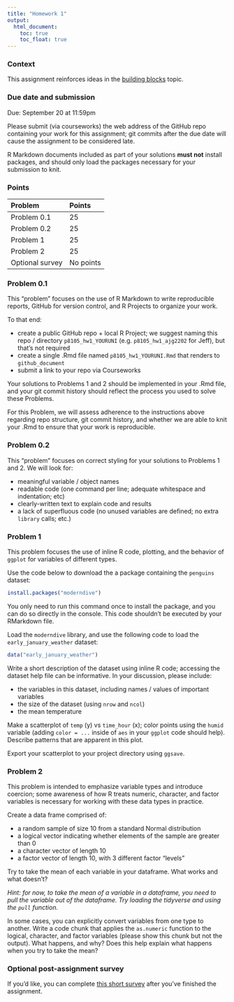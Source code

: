 ```yaml
---
title: "Homework 1"
output:
  html_document: 
    toc: true
    toc_float: true
---
```


### Context

This assignment reinforces ideas in the [building blocks](topic_building_blocks.html) topic. 

### Due date and submission

Due: September 20 at 11:59pm

Please submit (via courseworks) the web address of the GitHub repo containing your work for this assignment; git commits after the due date will cause the assignment to be considered late.

R Markdown documents included as part of your solutions **must not** install packages, and should only load the packages necessary for your submission to knit. 

### Points

| Problem         | Points    |
|:--------------- |:--------- |
| Problem 0.1     | 25        |
| Problem 0.2     | 25        |
| Problem 1       | 25        |
| Problem 2       | 25        |
| Optional survey | No points |


### Problem 0.1

This "problem" focuses on the use of R Markdown to write reproducible reports, GitHub for version control, and R Projects to organize your work.

To that end: 

* create a public GitHub repo + local R Project; we suggest naming this repo / directory `p8105_hw1_YOURUNI` (e.g. `p8105_hw1_ajg2202` for Jeff), but that's not required
* create a single .Rmd file named `p8105_hw1_YOURUNI.Rmd` that renders to `github_document`
* submit a link to your repo via Courseworks

Your solutions to Problems 1 and 2 should be implemented in your .Rmd file, and your git commit history should reflect the process you used to solve these Problems. 

For this Problem, we will assess adherence to the instructions above regarding repo structure, git commit history, and whether we are able to knit your .Rmd to ensure that your work is reproducible. 


### Problem 0.2

This "problem" focuses on correct styling for your solutions to Problems 1 and 2. We will look for:

* meaningful variable / object names
* readable code (one command per line; adequate whitespace and indentation; etc)
* clearly-written text to explain code and results 
* a lack of superfluous code (no unused variables are defined; no extra `library` calls; etc.)


### Problem 1

This problem focuses the use of inline R code, plotting, and the behavior of `ggplot` for variables of different types.

Use the code below to download the a package containing the `penguins` dataset:

```r
install.packages("moderndive")
```

You only need to run this command once to install the package, and you can do so directly in the console. This code shouldn't be executed by your RMarkdown file.

Load the `moderndive` library, and use the following code to load the `early_january_weather` dataset:

```r
data("early_january_weather")
```

Write a short description of the dataset using inline R code; accessing the dataset help file can be informative. In your discussion, please include:

* the variables in this dataset, including names / values of important variables
* the size of the dataset (using `nrow` and `ncol`)
* the mean temperature

Make a scatterplot of `temp` (y) vs `time_hour` (x); color points using the `humid` variable (adding `color = ...` inside of `aes` in your `ggplot` code should help). Describe patterns that are apparent in this plot.

Export your scatterplot to your project directory using `ggsave`. 




### Problem 2

This problem is intended to emphasize variable types and introduce coercion; some awareness of how R treats numeric, character, and factor variables is necessary for working with these data types in practice. 

Create a data frame comprised of:

* a random sample of size 10 from a standard Normal distribution
* a logical vector indicating whether elements of the sample are greater than 0
* a character vector of length 10
* a factor vector of length 10, with 3 different factor "levels"
  
Try to take the mean of each variable in your dataframe. What works and what doesn't?

_Hint: for now, to take the mean of a variable in a dataframe, you need to pull the variable out of the dataframe. Try loading the tidyverse and using the `pull` function._

In some cases, you can explicitly convert variables from one type to another. Write a code chunk that applies the `as.numeric` function to the logical, character, and factor variables (please show this chunk but not the output). What happens, and why? Does this help explain what happens when you try to take the mean? 



### Optional post-assignment survey

If you'd like, you can complete [this short survey](https://docs.google.com/forms/d/e/1FAIpQLSd-Gbt30RuKq3-FzzXSRKLaYqU3kqS1KVnfO7lH_6EkhcVB-A/viewform?usp=sf_link) after you've finished the assignment.
